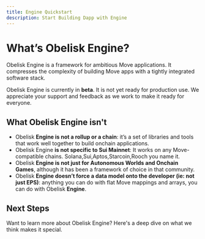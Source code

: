 ```yaml
---
title: Engine Quickstart
description: Start Building Dapp with Engine
---
```



# What’s Obelisk Engine?

Obelisk Engine is a framework for ambitious Move applications. It compresses the complexity of building Move apps with a tightly integrated software stack.

<Callout type="error">
    Obelisk Engine is currently in <strong>beta</strong>. It is not yet ready for production use. We appreciate your support and feedback as we work to make it ready for everyone.
</Callout>

## What Obelisk Engine isn't

- Obelisk **Engine is not a rollup or a chain**: it’s a set of libraries and tools that work well together to build onchain applications.
- Obelisk Engine **is not specific to Sui Mainnet**: It works on any Move-compatible chains. Solana,Sui,Aptos,Starcoin,Rooch you name it.
- Obelisk **Engine is not just for Autonomous Worlds and Onchain Games**, although it has been a framework of choice in that community.
- Obelisk **Engine doesn’t force a data model onto the developer (ie: not just EPS)**: anything you can do with flat Move mappings and arrays, you can do with Obelisk ****Engine****.

## Next Steps

Want to learn more about Obelisk Engine? Here's a deep dive on what we think makes it special.

<TurbopackQuickstartArea />

[//]: # (<FullTurboCTA />)

